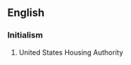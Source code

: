 {{also|ushã}}
==English==

===Initialism===
{{rfc-header|Initialism}}
{{head|en|initialism}}

# {{lb|en|US}} United States Housing Authority